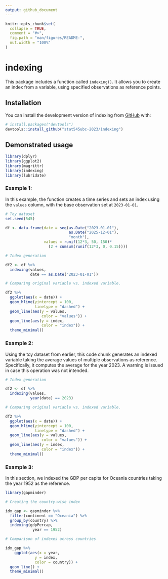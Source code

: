 ```yaml
---
output: github_document
---
```


<!-- README.md is generated from README.Rmd. Please edit that file -->

```r
knitr::opts_chunk$set(
  collapse = TRUE,
  comment = "#>",
  fig.path = "man/figures/README-",
  out.width = "100%"
)
```

# indexing

<!-- badges: start -->
<!-- badges: end -->

This package includes a function called `indexing()`. It allows you to create an index from a variable, using specified observations as reference points.

## Installation

You can install the development version of indexing from [GitHub](https://github.com/stat545ubc-2023/indexing) with:

``` r
# install.packages("devtools")
devtools::install_github("stat545ubc-2023/indexing")
```

## Demonstrated usage

```r
library(dplyr)
library(ggplot2)
library(magrittr)
library(indexing)
library(lubridate)
```

### Example 1:

In this example, the function creates a time series and sets an index using the `values` column, with the base observation set at `2023-01-01`.

```r
# Toy dataset
set.seed(545)

df <- data.frame(date = seq(as.Date("2023-01-01"), 
                            as.Date("2025-12-01"),
                            "month"),
                 values = runif(12*3, 50, 150)*
                   (2 + cumsum(runif(12*3, 0, 0.15))))

# Index generation 

df2 <- df %>% 
  indexing(values,
           date == as.Date("2023-01-01"))

# Comparing original variable vs. indexed variable.

df2 %>% 
  ggplot(aes(x = date)) +
  geom_hline(yintercept = 100,
             linetype = "dashed") +
  geom_line(aes(y = values,
                color = "values")) +
  geom_line(aes(y = index,
                color = "index")) +
  theme_minimal()

```


### Example 2:

Using the toy dataset from earlier, this code chunk generates an indexed variable taking the average values of multiple observations as reference. Specifically, it computes the average for the year 2023. A warning is issued in case this operation was not intended.

```r
# Index generation 

df2 <- df %>% 
  indexing(values,
           year(date) == 2023)

# Comparing original variable vs. indexed variable.

df2 %>% 
  ggplot(aes(x = date)) +
  geom_hline(yintercept = 100,
             linetype = "dashed") +
  geom_line(aes(y = values,
                color = "values")) +
  geom_line(aes(y = index,
                color = "index")) +
  theme_minimal()

```

### Example 3:

In this section, we indexed the GDP per capita for Oceania countries taking the year 1952 as the reference.

```r
library(gapminder)

# Creating the country-wise index

idx_gap <- gapminder %>% 
  filter(continent == "Oceania") %>% 
  group_by(country) %>% 
  indexing(gdpPercap,
            year == 1952) 

# Comparison of indexes across countries

idx_gap %>% 
    ggplot(aes(x = year, 
             y = index,
             color = country)) +
  geom_line() +
  theme_minimal()

```
